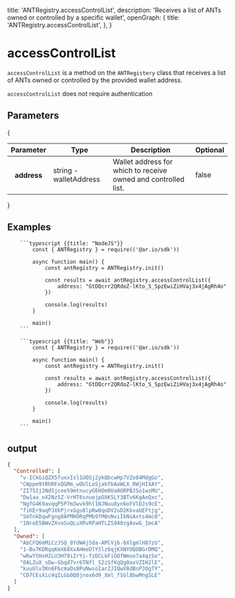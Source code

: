 
  title: 'ANTRegistry.accessControlList',
  description:
    'Receives a list of ANTs owned or controlled by a specific wallet',
  openGraph: {
    title: 'ANTRegistry.accessControlList',
  },
}

<HeroPattern />

# accessControlList

`accessControlList` is a method on the `ANTRegistery` class that receives a list of ANTs owned or controlled by the provided wallet address.

`accessControlList` does not require authentication

## Parameters

{

<div style={{ textAlign: 'center' }}>
  <table className="inline-table">
    <thead>
      <tr>
        <th>Parameter</th>
        <th>Type</th>
        <th>Description</th>
        <th>Optional</th>
      </tr>
    </thead>
    <tbody>
      <tr>
        <th>address</th>
        <td>string - walletAddress</td>
        <td>Wallet address for which to receive owned and controlled list.</td>
        <td>false</td>
      </tr>
    </tbody>
  </table>
</div>
}

## Examples

<CodeGroup title="accessControlList">

        ```typescript {{title: "NodeJS"}}
            const { ANTRegistry } = require(('@ar.io/sdk'))

            async function main() {
                const antRegistry = ANTRegistry.init()

                const results = await antRegistry.accessControlList({
                    address: "GtDQcrr2QRdoZ-lKto_S_SpzEwiZiHVaj3x4jAgRh4o"
                })

                console.log(results)
            }

            main()
        ```

        ```typescript {{title: "Web"}}
            const { ANTRegistry } = require(('@ar.io/sdk'))

            async function main() {
                const antRegistry = ANTRegistry.init()

                const results = await antRegistry.accessControlList({
                    address: "GtDQcrr2QRdoZ-lKto_S_SpzEwiZiHVaj3x4jAgRh4o"
                })

                console.log(results)
            }

            main()
        ```

</CodeGroup>

## output

```json
{
  "Controlled": [
    "v-ICkGiQZX5fuxxIsl1UOSj2ykQbcwHp7VZe84MdgGo",
    "CWppm9tRhRFxQGMm_wOUlLoSjakfbAoWLX_RWjHIXAY",
    "ZI75Ij2NdSjcee59mtnucyGEHOm9Ua0ORPBJSo1wsMU",
    "Dw1aa_oX2Nz5Z-VrHT6snuojpOXK5LY3BTv6KgAoQxc",
    "NgfG4K9avqqP5P7m3wvk9hl1NJNuu8yn6oFVlDJs9cE",
    "fiKEr9aqPJXkPjrxGgu8lpRw0qnDV2uD2KkvabEFtjg",
    "SmTnkDqwFgng8APMHORqPMb9fM0nNviIkNsAxts4mc0",
    "1NroE5BWvZXvoSuQLuXRvRPaHTLZS940zgAxwG_1mcA"
  ],
  "Owned": [
    "AbCFQ6mMiCzJSQ_8YdWAjSda-AMlVjb-6XlgmlH87zU",
    "1-Bu7KDRqqKmX68XxAHmeDlYSlz6qjKXNYOQOBGrDMQ",
    "wKwYtHxH2LU3H79i2rYi-fzDCLkFiGOfWmoo7a4qzSo",
    "0ALZuX_sDw-Gbqd7vr6TNfl_S2zSfKqQg0axVZIH2lE",
    "kuuUlv3Kn6FbcmaDsBPuNwsoIar2JIQwV8dBnPJOgTY",
    "CD7CEsXic4qILGb0Q0jnox6d9_Xml_fSGl8bwMngSLE"
  ]
}
```
